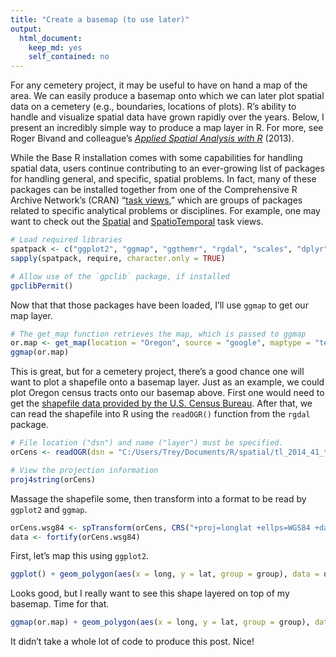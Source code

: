 ```yaml
---
title: "Create a basemap (to use later)"
output:
  html_document:
    keep_md: yes
    self_contained: no
---
```


For any cemetery project, it may be useful to have on hand a map of the area. We can easily produce a basemap onto which we can later plot spatial data on a cemetery (e.g., boundaries, locations of plots). R's ability to handle and visualize spatial data have grown rapidly over the years. Below, I present an incredibly simple way to produce a map layer in R. For more, see Roger Bivand and colleague's [_Applied Spatial Analysis with R_](http://www.springer.com/us/book/9781461476177) (2013). 

While the Base R installation comes with some capabilities for handling spatial data, users continue contributing to an ever-growing list of packages for handling general, and specific, spatial problems. In fact, many of these packages can be installed together from one of the Comprehensive R Archive Network's (CRAN) "[task views](http://cran.r-project.org/web/views/)," which are groups of packages related to specific analytical problems or disciplines. For example, one may want to check out the [Spatial](http://cran.r-project.org/web/views/Spatial.html) and [SpatioTemporal](http://cran.r-project.org/web/views/SpatioTemporal.html) task views.

```r

# Load required libraries
spatpack <- c("ggplot2", "ggmap", "ggthemr", "rgdal", "scales", "dplyr", "Cairo", "shiny", "ggvis", "maptools", "sp", "spatial")
sapply(spatpack, require, character.only = TRUE)

# Allow use of the `gpclib` package, if installed
gpclibPermit()
```

Now that that those packages have been loaded, I'll use `ggmap` to get our map layer.

```r
# The get_map function retrieves the map, which is passed to ggmap
or.map <- get_map(location = "Oregon", source = "google", maptype = "terrain", zoom = 6)
ggmap(or.map)
```

This is great, but for a cemetery project, there's a good chance one will want to plot a shapefile onto a basemap layer. Just as an example, we could plot Oregon census tracts onto our basemap above. First one would need to get the [shapefile data provided by the U.S. Census Bureau](https://www.census.gov/geo/maps-data/data/tiger-line.html). After that, we can read the shapefile into R using the `readOGR()` function from the `rgdal` package.

```r
# File location ("dsn") and name ("layer") must be specified.
orCens <- readOGR(dsn = "C:/Users/Trey/Documents/R/spatial/tl_2014_41_tract", layer = "tl_2014_41_tract")

# View the projection information
proj4string(orCens)
```

Massage the shapefile some, then transform into a format to be read by `ggplot2` and `ggmap`.

```r
orCens.wsg84 <- spTransform(orCens, CRS("+proj=longlat +ellps=WGS84 +datum=WGS84 +no_defs"))
data <- fortify(orCens.wsg84)
```

First, let's map this using `ggplot2`.

```r
ggplot() + geom_polygon(aes(x = long, y = lat, group = group), data = data, color = "black", fill = "black", alpha = 0.3, size = 0.4)
```

Looks good, but I really want to see this shape layered on top of my basemap. Time for that.

```r
ggmap(or.map) + geom_polygon(aes(x = long, y = lat, group = group), data = data, color = "black", fill = "black", alpha = 0.3, size = 0.4)
```

It didn't take a whole lot of code to produce this post.  Nice!